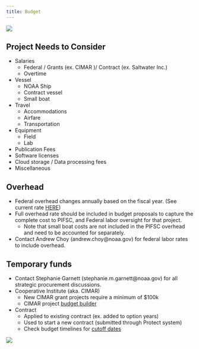 ```yaml
---
title: Budget
---
```


![](images/Budget_Icon.jpeg){fig-align="left"}

## Project Needs to Consider

-   Salaries
    -   Federal / Grants (ex. CIMAR )/ Contract (ex. Saltwater Inc.)
    -   Overtime
-   Vessel
    -   NOAA Ship
    -   Contract vessel
    -   Small boat
-   Travel
    -   Accommodations
    -   Airfare
    -   Transportation
-   Equipment
    -   Field
    -   Lab
-   Publication Fees
-   Software licenses
-   Cloud storage / Data processing fees
-   Miscellaneous

## Overhead

-   Federal overhead changes annually based on the fiscal year. (See current rate [HERE](https://docs.google.com/document/d/1NN2zkEjxZzIRA8-4dZUYk5gEhKZopVQLz7ZV3DuhL9w/edit?usp=sharing){target="_blank"})
-   Full overhead rate should be included in budget proposals to capture the complete cost to PIFSC, and Federal labor oversight for that project.
    -   Note that small boat costs are not included in the PIFSC overhead and need to be accounted for separately.
-   Contact Andrew Choy (andrew.choy\@noaa.gov) for federal labor rates to include overhead.

## Temporary funds

-   Contact Stephanie Garnett (stephanie.m.garnett\@noaa.gov) for all strategic procurement discussions.
-   Cooperative Institute (aka. CIMAR)
    -   New CIMAR grant projects require a minimum of \$100k
    -   CIMAR project [budget builder](https://docs.google.com/spreadsheets/d/1x_2rmPDJK3oKmjSXgy2NWiNbiyLDsTvR/edit?usp=sharing&ouid=114093905122290360889&rtpof=true&sd=true){target="_blank"}
-   Contract
    -   Applied to existing contract (ex. added to option years)
    -   Used to start a new contract (submitted through Protect system)
    -   Check budget timelines for [cutoff dates](https://sites.google.com/noaa.gov/pifsc-intranet/operations-management-and-information-division/procurement?authuser=0){target="_blank"}

![](images/Water_Arrow.jpeg){fig-align="left"}
